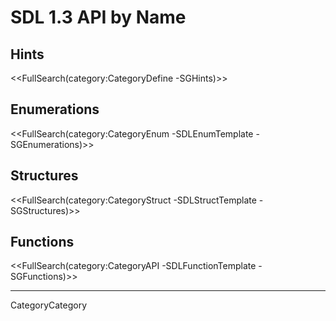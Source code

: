 <!-- #master-page:CategoryTemplate -->
<!-- #master-date:Unknown-Date -->
<!-- format wiki -->
<!-- language en -->

= SDL 1.3 API by Name =


== Hints ==

<<FullSearch(category:CategoryDefine -SGHints)>>

== Enumerations ==

<<FullSearch(category:CategoryEnum -SDLEnumTemplate -SGEnumerations)>>

== Structures ==

<<FullSearch(category:CategoryStruct -SDLStructTemplate -SGStructures)>>

== Functions ==

<<FullSearch(category:CategoryAPI -SDLFunctionTemplate -SGFunctions)>>

----
CategoryCategory
